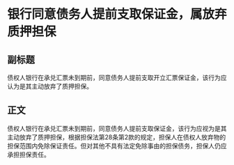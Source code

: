 # 银行同意债务人提前支取保证金，属放弃质押担保
## 副标题
债权人银行在承兑汇票未到期前，同意债务人提前支取开立汇票保证金，该行为应认为是其主动放弃了质押担保。
## 正文
债权人银行在承兑汇票未到期前，同意债务人提前支取保证金，该行为应视为是其主动放弃了质押担保，根据担保法第28条第2款的规定，担保人在债权人放弃物的担保范围内免除保证责任。但对其他不具有法定免除事由的担保债务，担保人仍应承担担保责任。
